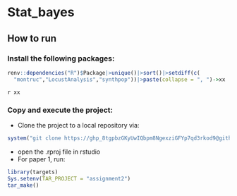 # Stat_bayes

## How to run 

### Install the following packages:

```r
renv::dependencies("R")$Package|>unique()|>sort()|>setdiff(c(
  "montruc","LocustAnalysis","synthpop"))|>paste(collapse = ", ")->xx
```

`r xx`

### Copy and execute the project:

- Clone the project to a local repository
via:

```r
system("git clone https://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@github.com/Augustin202/Stat_bayes.git")
```

- open the .rproj file in rstudio
- For paper 1, run:

```r
library(targets)
Sys.setenv(TAR_PROJECT = "assignment2")
tar_make()
```